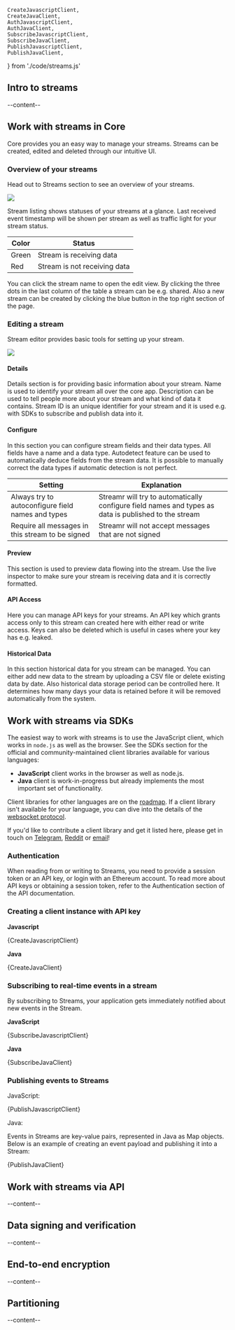 


    CreateJavascriptClient,
    CreateJavaClient,
    AuthJavascriptClient,
    AuthJavaClient,
    SubscribeJavascriptClient,
    SubscribeJavaClient,
    PublishJavascriptClient,
    PublishJavaClient,
} from './code/streams.js'

<ScrollableAnchor id="intro-to-streams"><div>

## Intro to streams
--content--

</div></ScrollableAnchor>

<ScrollableAnchor id="work-with-streams-in-core"><div>

## Work with streams in Core
Core provides you an easy way to manage your streams. Streams can be created, edited and deleted through our intuitive UI.

### Overview of your streams
Head out to Streams section to see an overview of your streams.

<img src={streamListing} />

Stream listing shows statuses of your streams at a glance.
Last received event timestamp will be shown per stream as well as traffic light for your stream status.

| Color        | Status                           |
| ------------ | -------------------------------- |
| Green        | Stream is receiving data         |
| Red          | Stream is not receiving data     |

You can click the stream name to open the edit view. By clicking the three dots in the last column of the table a stream can be e.g. shared.
Also a new stream can be created by clicking the blue button in the top right section of the page.

### Editing a stream
Stream editor provides basic tools for setting up your stream.

<img src={streamSettings} />

#### Details
Details section is for providing basic information about your stream. Name is used to identify your stream all over the core app.
Description can be used to tell people more about your stream and what kind of data it contains. Stream ID is an unique identifier for your stream
and it is used e.g. with SDKs to subscribe and publish data into it.

#### Configure
In this section you can configure stream fields and their data types. All fields have a name and a data type.
Autodetect feature can be used to automatically deduce fields from the stream data.
It is possible to manually correct the data types if automatic detection is not perfect.

| Setting                                             | Explanation                                                                                                  |
| ----------------------------------------------------| ------------------------------------------------------------------------------------------------------------ |
| Always try to autoconfigure field names and types   | Streamr will try to automatically configure field names and types as data is published to the stream         |
| Require all messages in this stream to be signed    | Streamr will not accept messages that are not signed                                                         |

#### Preview
This section is used to preview data flowing into the stream. Use the live inspector to make sure your stream is receiving data and it is correctly formatted.

#### API Access
Here you can manage API keys for your streams. An API key which grants access only to this stream can created here with either read or write access.
Keys can also be deleted which is useful in cases where your key has e.g. leaked.

#### Historical Data
In this section historical data for you stream can be managed. You can either add new data to the stream by uploading a CSV file or delete existing data
by date. Also historical data storage period can be controlled here. It determines how many days your data is retained before it will be removed
automatically from the system.

</div></ScrollableAnchor>

<ScrollableAnchor id="work-with-streams-via-sdks"><div>

## Work with streams via SDKs

The easiest way to work with streams is to use the JavaScript client, which works in `node.js` as well as the browser. See the <Link to={links.newdocs.SDKs}>SDKs section</Link> for the official and community-maintained client libraries available for various languages:

- **JavaScript** client works in the browser as well as node.js.
- **Java** client is work-in-progress but already implements the most important set of functionality.

Client libraries for other languages are on the <a href={links.community.trello} target="_blank" rel="nofollow noopener noreferrer">roadmap</a>. If a client library isn't available for your language, you can dive into the details of the [websocket protocol](https://github.com/streamr-dev/streamr-client-protocol-js/blob/bb2f0168bcff454b5c458e275e9c2de0dee342f9/PROTOCOL.md).

If you'd like to contribute a client library and get it listed here, please get in touch on <a href={links.community.telegram} target="_blank" rel="nofollow noopener noreferrer">Telegram</a>, <a href={links.community.reddit} target="_blank" rel="nofollow noopener noreferrer">Reddit</a> or <a href={links.contact.general} rel="nofollow noopener noreferrer">email</a>!

### Authentication

When reading from or writing to Streams, you need to provide a session token or an API key, or login with an Ethereum account. To read more about API keys or obtaining a session token, refer to the <Link to={links.newdocs.api}>Authentication section of the API documentation</Link>.

### Creating a client instance with API key

**Javascript**

<CodeSnippet language='javascript'>{CreateJavascriptClient}</CodeSnippet>

**Java**

<CodeSnippet language='java'>{CreateJavaClient}</CodeSnippet>

### Subscribing to real-time events in a stream

By subscribing to Streams, your application gets immediately notified about new events in the Stream. 

**JavaScript**

<CodeSnippet language='javascript'>{SubscribeJavascriptClient}</CodeSnippet>

**Java**

<CodeSnippet language='java'>{SubscribeJavaClient}</CodeSnippet>

### Publishing events to Streams

JavaScript:

<CodeSnippet language='javascript'>{PublishJavascriptClient}</CodeSnippet>

Java:

Events in Streams are key-value pairs, represented in Java as Map objects. Below is an example of creating an event payload and publishing it into a Stream:

<CodeSnippet language='java'>{PublishJavaClient}</CodeSnippet>

</div></ScrollableAnchor>

<ScrollableAnchor id="work-with-streams-via-api"><div>

## Work with streams via API
--content--

</div></ScrollableAnchor>

<ScrollableAnchor id="data-signing-and-verification"><div>

## Data signing and verification
--content--

</div></ScrollableAnchor>

<ScrollableAnchor id="end-to-end-encryption"><div>

## End-to-end encryption
--content--

</div></ScrollableAnchor>

<ScrollableAnchor id="partitioning"><div>

## Partitioning
--content--

</div></ScrollableAnchor>
